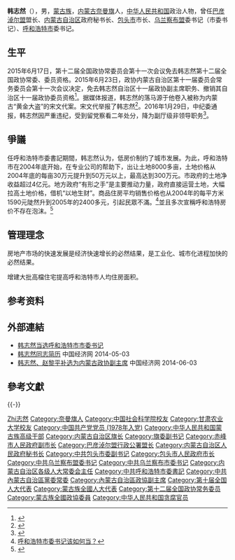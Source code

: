 {{Infobox_officeholder
| name = 韩志然
| image name =
| width = 160
| Sex = 男 
| Native place = [[内蒙古|内蒙古]][[奈曼旗|奈曼旗]]
| date of birth =  1952年12月
| nationality ={{PRC}}
| spouse = 
| race = [[蒙古族|蒙古族]]
| party = {{CPC|19px}}
| place of birth ={{PRC}}[[內蒙古|內蒙古]][[奈曼旗|奈曼旗]]
| educate = 
* [[甘肃农业大学|甘肃农业大学]]草原系草原专业 <span style="color: blue;">(1973.09——1976.06)</span>
* [[中国社会科学院|中国社会科学院]]研究生院当研究生 <span style="color: blue;">(1996.05——1998.05)</span>
* [[中央党校|中央党校]]一年制中青班 <span style="color: blue;">(2001.03——2002.01)</span>
| past = 
* [[辽宁省|辽宁省]][[巴林左旗|巴林左旗]][[畜牧局|畜牧局]]草原站干部、副站长；<span style="color: blue;">(1976.06——1979.05)</span>
* [[内蒙古自治区|内蒙古自治区]]巴林左旗畜牧局草原站副站长；<span style="color: blue;">(1979.05——1981.10)</span>
* 内蒙古自治区巴林左旗畜牧局副局长兼草原站站长；<span style="color: blue;">(1981.10——1983.11)</span>
* 内蒙古自治区巴林左旗副[[旗长|旗长]]，旗委副书记；<span style="color: blue;">(1983.11——1986.02)</span>
* 内蒙古自治区[[阿鲁科尔沁旗|阿鲁科尔沁旗]]委副书记、旗长；<span style="color: blue;">(1986.02——1989.03)</span>
* 内蒙古自治区[[赤峰市|赤峰市]]副市长；<span style="color: blue;">(1989.03——1990.02)</span>
* 内蒙古自治区赤峰市委常委、副市长；<span style="color: blue;">(1990.02——1995.01)</span>
* 内蒙古自治区[[巴彦淖尔盟|巴彦淖尔盟]]委副书记、盟长；<span style="color: blue;">(1995.01——1998.04)</span>
* 内蒙古自治区政府秘书长；<span style="color: blue;">(1998.04——2001.09)</span>
* 内蒙古自治区[[包头市|包头市]]委副书记、市长；<span style="color: blue;">(2001.09——2003.01)</span>
* 内蒙古自治区[[乌兰察布盟|乌兰察布盟]]委书记；<span style="color: blue;">(2003.01——2003.06)</span>
* 内蒙古自治区乌兰察布盟委书记、盟人大工委主任；<span style="color: blue;">(2003.06——2004.04)</span>
* 内蒙古自治区[[乌兰察布市|乌兰察布市]]委书记、市人大常委会主任；<span style="color: blue;">(2004.04——2004.09)</span>
* 内蒙古自治区[[呼和浩特市|呼和浩特市]]委书记；<span style="color: blue;">(2004.09——2004.12)</span>
* 内蒙古自治区党委常委，呼和浩特市委书记。<span style="color: blue;">(2004.12——2011.11)</span>
}}

'''韩志然'''（{{bd|1952年|2月||catIdx=Han韩志然}}），男，[[蒙古族|蒙古族]]，[[内蒙古|内蒙古]][[奈曼旗|奈曼旗]]人，[[中华人民共和国|中华人民共和国]]政治人物，曾任[[巴彦淖尔盟|巴彦淖尔盟]]盟长、[[内蒙古自治区|内蒙古自治区]]政府秘书长、[[包头市|包头市]]市长、[[乌兰察布盟|乌兰察布盟]]委书记（市委书记）、[[呼和浩特市|呼和浩特市]]委书记。

== 生平 ==
2015年6月17日，第十二届全国政协常委员会第十一次会议免去韩志然第十二届全国政协常委、委员资格。2015年6月23日，政协内蒙古自治区第十一届委员会常务委员会第十一次会议决定，免去韩志然自治区十一届政协副主席职务、撤销其自治区十一届政协委员资格<ref>{{cite web|title=内蒙古政协副主席韩志然涉严重违纪被免职|url=http://news.ifeng.com/a/20150623/44026675_0.shtml|publisher=凤凰网|accessdate=2015-06-23|archive-date=2019-06-20|archive-url=https://web.archive.org/web/20190620091440/http://news.ifeng.com/a/20150623/44026675_0.shtml|dead-url=no}}</ref>。据媒体报道，韩志然的落马源于他卷入被称为内蒙古“黄金大盗”的宋文代案。宋文代举报了韩志然<ref>{{cite web|url=http://news.sina.com.cn/c/2015-06-24/143831983145.shtml|title=内蒙政协原副主席韩志然涉“黄金大盗”案被查|publisher=新浪网|accessdate=2015-06-24|archive-date=2019-06-03|archive-url=https://web.archive.org/web/20190603115711/http://news.sina.com.cn/c/2015-06-24/143831983145.shtml|dead-url=no}}</ref>。2016年1月29日，中纪委通报，韩志然因严重违纪，受到留党察看二年处分，降为副厅级非领导职务<ref name="重大职务调整">{{cite web |url = http://www.ccdi.gov.cn/xwtt/201601/t20160129_73665.html |title = 中央纪委2015年给予10名中管干部党纪重处分并作出重大职务调整 |accessdate = 2016年1月29日 |publisher = 中央纪委监察部网站 |archive-date = 2016年2月1日 |archive-url = https://web.archive.org/web/20160201005119/http://www.ccdi.gov.cn/xwtt/201601/t20160129_73665.html |dead-url = no }}</ref>。

== 爭議 ==
任呼和浩特市委書記期間，韩志然认为，低房价制约了城市发展。为此，呼和浩特市在2004年底开始，在专业公司的帮助下，出让土地8000多亩，土地价格从2004年底的每亩30万元提升到50万元以上，最高达到300万元。市政府的土地净收益超过4亿元。地方政府“有形之手”是主要推动力量，政府直接运营土地，大幅拉高土地价格，借机“以地生财”。商品住房平均销售价格也从2004年的每平方米1590元陡然升到2005年的2400多元，引起民眾不滿。<ref>[http://news.mzyfz.com/times/b/20071015/164902.shtml 呼和浩特市委书记该如何当？]{{dead link|date=2018年5月 |bot=InternetArchiveBot |fix-attempted=yes }}</ref>並且多次宣稱呼和浩特房价不存在泡沫。<ref>{{Cite web |url=http://www.chinanews.com.cn/news/2006/2006-06-19/8/745560.shtml |title=呼和浩特市委书记否认房价泡沫 市民称房价太高 |access-date=2009-06-16 |archive-date=2007-02-12 |archive-url=https://web.archive.org/web/20070212123014/http://www.chinanews.com.cn/news/2006/2006-06-19/8/745560.shtml |dead-url=no }}</ref>

== 管理理念 ==
房地产市场的快速发展是经济快速增长的必然结果，是工业化、城市化进程加快的必然结果。

增建大批高檔住宅提高呼和浩特市人均住房面积。

== 参考资料 ==
{{reflist}}

== 外部連結 ==
* [https://web.archive.org/web/20061201063711/http://news.xinhuanet.com/politics/2006-10/25/content_5248488.htm  韩志然当选呼和浩特市市委书记 ]
* [http://district.ce.cn/newarea/sddy/201301/31/t20130131_24081750_1.shtml 韩志然同志简历] {{Wayback|url=http://district.ce.cn/newarea/sddy/201301/31/t20130131_24081750_1.shtml |date=20190123052233 }} 中国经济网 2014-05-03
* [http://district.ce.cn/newarea/sddy/201202/20/t20120220_23086235.shtml 韩志然、赵黎平补选为内蒙古政协副主席] {{Wayback|url=http://district.ce.cn/newarea/sddy/201202/20/t20120220_23086235.shtml |date=20210305190454 }} 中国经济网 2014-06-03

== 參考文獻 ==
{{Reflist|3}}
{{-}}
{{start box}}
{{s-gov|prc}}
{{s-before|[[牛玉儒|牛玉儒]]}}
{{s-title|[[包頭市人民政府|包頭市人民政府]]市長|2001年9月-2003年1月}}
{{s-after|[[蘇青|蘇青]]}}
{{s-ppo|cpc}}
{{s-before|[[牛玉儒|牛玉儒]]}}
{{s-title|[[中国共产党呼和浩特市委员会|中国共产党呼和浩特市委员会]]書記|2004年12月-2011年11月}}
{{s-after|[[那顺孟和|那顺孟和]]}}
{{end box}}

{{包头市市长}}
{{中共十八大到十九大期间的反腐败工作}}

{{Authority control}}
{{DEFAULTSORT:Han韩志然}}
[[Category:韓姓|Zhi志然]]
[[Category:奈曼旗人|Category:奈曼旗人]]
[[Category:中国社会科学院校友|Category:中国社会科学院校友]]
[[Category:甘肃农业大学校友|Category:甘肃农业大学校友]]
[[Category:中国共产党党员_(1978年入党)|Category:中国共产党党员 (1978年入党)]]
[[Category:中华人民共和国蒙古族高级干部|Category:中华人民共和国蒙古族高级干部]]
[[Category:内蒙古自治区旗长|Category:内蒙古自治区旗长]]
[[Category:旗委副书记|Category:旗委副书记]]
[[Category:赤峰市人民政府副市长|Category:赤峰市人民政府副市长]]
[[Category:巴彦淖尔盟行政公署盟长|Category:巴彦淖尔盟行政公署盟长]]
[[Category:内蒙古自治区人民政府秘书长|Category:内蒙古自治区人民政府秘书长]]
[[Category:中共包头市委副书记|Category:中共包头市委副书记]]
[[Category:包头市人民政府市长|Category:包头市人民政府市长]]
[[Category:中共乌兰察布盟委书记|Category:中共乌兰察布盟委书记]]
[[Category:中共乌兰察布市委书记|Category:中共乌兰察布市委书记]]
[[Category:内蒙古自治区各级人大常委会主任|Category:内蒙古自治区各级人大常委会主任]]
[[Category:中共呼和浩特市委書記|Category:中共呼和浩特市委書記]]
[[Category:中共內蒙古自治區黨委常委|Category:中共內蒙古自治區黨委常委]]
[[Category:內蒙古自治區政協副主席|Category:內蒙古自治區政協副主席]]
[[Category:第十届全国人大代表|Category:第十届全国人大代表]]
[[Category:蒙古族全國人大代表|Category:蒙古族全國人大代表]]
[[Category:第十二届全国政协常务委员|Category:第十二届全国政协常务委员]]
[[Category:蒙古族全國政協委員|Category:蒙古族全國政協委員]]
[[Category:中华人民共和国贪腐官员|Category:中华人民共和国贪腐官员]]